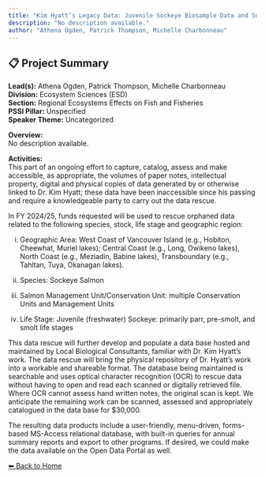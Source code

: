 ---
title: "Kim Hyatt’s Legacy Data: Juvenile Sockeye Biosample Data and Summary Metrics for B.C. Study Lakes, 1977-present"
description: "No description available."
author: "Athena Ogden, Patrick Thompson, Michelle Charbonneau"
---

## 📋 Project Summary

**Lead(s):** Athena Ogden, Patrick Thompson, Michelle Charbonneau  
**Division:** Ecosystem Sciences (ESD)  
**Section:** Regional Ecosystems Effects on Fish and Fisheries  
**PSSI Pillar:** Unspecified  
**Speaker Theme:** Uncategorized  

**Overview:**  
No description available.   

**Activities:**  
This part of an ongoing effort to capture, catalog, assess and make accessible, as appropriate, the volumes of paper notes, intellectual property,  digital and  physical copies of data generated by or otherwise linked to Dr. Kim Hyatt; these data have been inaccessible since his passing and require a knowledgeable party to carry out the data rescue.

In FY 2024/25,  funds requested will be used to rescue orphaned data related to the following species, stock, life stage and geographic region: 

i)	Geographic Area: West Coast of Vancouver Island (e.g., Hobiton, Cheewhat, Muriel lakes); Central Coast (e.g., Long, Owikeno lakes), North Coast (e.g., Meziadin, Babine lakes), Transboundary (e.g., Tahltan, Tuya, Okanagan lakes).
ii)	Species: Sockeye Salmon
iii)	Salmon Management Unit/Conservation Unit: multiple Conservation Units and Management Units
iv)	Life Stage: Juvenile (freshwater) Sockeye: primarily parr, pre-smolt, and smolt life stages

This data rescue will further develop and populate a data base hosted and maintained by Local Biological Consultants, familiar with Dr. Kim Hyatt's work. The data rescue will bring the physical repository of Dr. Hyatt's work into a workable and shareable format. The database being maintained is searchable and uses optical character recognition (OCR) to rescue data without having to open and read each scanned or digitally retrieved file. Where OCR cannot assess hand written notes, the original scan is kept. We anticipate the remaining work can be scanned, assessed and appropriately catalogued in the data base for $30,000.

The resulting data products include a user-friendly, menu-driven, forms-based MS-Access relational database, with built-in queries for annual summary reports and export to other programs. If desired, we could make the data available on the Open Data Portal as well.

[⬅ Back to Home](../index.qmd)

